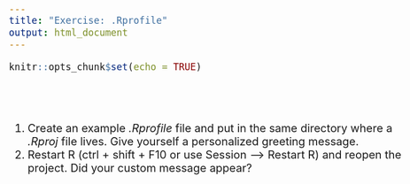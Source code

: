 ```yaml
---
title: "Exercise: .Rprofile"
output: html_document
---
```


```r
knitr::opts_chunk$set(echo = TRUE)
```
<style type="text/css">

body{ /* Normal  */
      font-size: 20px;
  }
</style>

<br><br>

1. Create an example *.Rprofile* file and put in the same directory where a *.Rproj* file lives. Give yourself a personalized greeting message. 
2. Restart R (ctrl + shift + F10 or use Session --> Restart R) and reopen the project. Did your custom message appear? 

